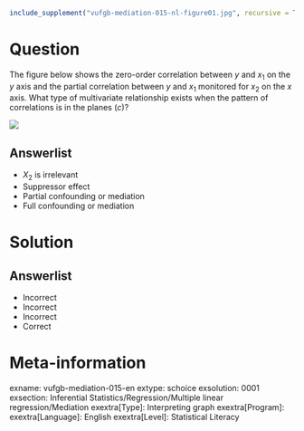 ```r
include_supplement("vufgb-mediation-015-nl-figure01.jpg", recursive = TRUE)
```

Question
========

The figure below shows the zero-order correlation between *y* and $x_{1}$ on the *y* axis and the partial correlation between *y* and $x_{1}$ monitored for $x_{2}$ on the *x* axis. What type of multivariate relationship exists when the pattern of correlations is in the planes (*c*)?

![](vufgb-mediation-015-nl-figure01.jpg)
  
Answerlist
----------
* $X_{2}$ is irrelevant
* Suppressor effect
* Partial confounding or mediation
* Full confounding or mediation

Solution
========

Answerlist
----------
* Incorrect
* Incorrect
* Incorrect
* Correct

Meta-information
================
exname: vufgb-mediation-015-en
extype: schoice
exsolution: 0001
exsection: Inferential Statistics/Regression/Multiple linear regression/Mediation
exextra[Type]: Interpreting graph
exextra[Program]: 
exextra[Language]: English
exextra[Level]: Statistical Literacy
